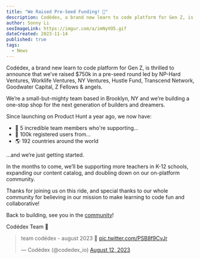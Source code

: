 ```yaml
---
title: "We Raised Pre-Seed Funding! 💸"
description: Codédex, a brand new learn to code platform for Gen Z, is thrilled to announce that we’ve raised $750k pre-seed round led by NP-Hard Ventures, Worklife Ventures, NY Ventures, Hustle Fund, Transcend Network, Goodwater, Z Fellows & angels.
author: Sonny Li
seoImageLink: https://imgur.com/a/imNyVO5.gif
dateCreated: 2023-11-14
published: true
tags:
  - News
---
```


Codédex, a brand new learn to code platform for Gen Z, is thrilled to announce that we’ve raised $750k in a pre-seed round led by NP-Hard Ventures, Worklife Ventures, NY Ventures, Hustle Fund, Transcend Network, Goodwater Capital, Z Fellows & angels.

We’re a small-but-mighty team based in Brooklyn, NY and we’re building a one-stop shop for the next generation of builders and dreamers. 

Since launching on Product Hunt a year ago, we now have:

- 💖 5 incredible team members who're supporting...
- 👯 100k registered users from...
- 🌎 192 countries around the world

...and we’re just getting started.

In the months to come, we’ll be supporting more teachers in K-12 schools, expanding our content catalog, and doubling down on our on-platform community.

Thanks for joining us on this ride, and special thanks to our whole community for believing in our mission to make learning to code fun and collaborative!

Back to building, see you in the [community](https://www.codedex.io/community)! 

Codédex Team 🫶

<blockquote className="twitter-tweet" style={{ fontFamily: "Work Sans, sans-serif" }}><p lang="hu" dir="ltr">team codédex - august 2023 🫶 <a href="https://t.co/PSB8f9CvJr">pic.twitter.com/PSB8f9CvJr</a></p> &mdash; Codédex (@codedex_io) <a href="https://twitter.com/codedex_io/status/1690376471087394816?ref_src=twsrc%5Etfw">August 12, 2023</a></blockquote> <script async src="https://platform.twitter.com/widgets.js" charSet="utf-8"></script>

